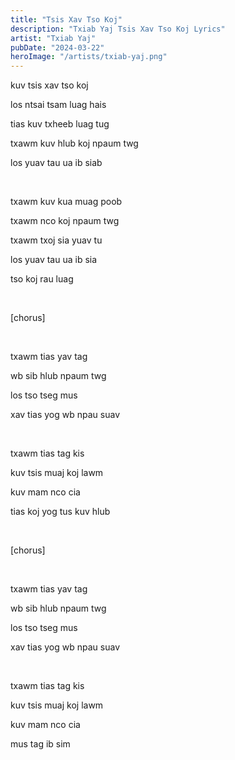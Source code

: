 ```yaml
---
title: "Tsis Xav Tso Koj"
description: "Txiab Yaj Tsis Xav Tso Koj Lyrics"
artist: "Txiab Yaj"
pubDate: "2024-03-22"
heroImage: "/artists/txiab-yaj.png"
---
```


kuv tsis xav tso koj

los ntsai tsam luag hais

tias kuv txheeb luag tug

txawm kuv hlub koj npaum twg

los yuav tau ua ib siab

<br />

txawm kuv kua muag poob

txawm nco koj npaum twg

txawm txoj sia yuav tu

los yuav tau ua ib sia

tso koj rau luag

<br />

[chorus]

<br />

txawm tias yav tag

wb sib hlub npaum twg

los tso tseg mus

xav tias yog wb npau suav

<br />

txawm tias tag kis

kuv tsis muaj koj lawm

kuv mam nco cia

tias koj yog tus kuv hlub

<br />

[chorus]

<br />

txawm tias yav tag

wb sib hlub npaum twg

los tso tseg mus

xav tias yog wb npau suav

<br />

txawm tias tag kis

kuv tsis muaj koj lawm

kuv mam nco cia

mus tag ib sim
